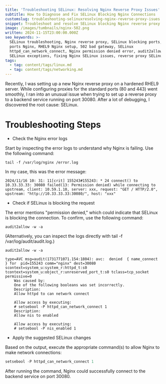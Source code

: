 ```yaml
---
title: 'Troubleshooting SELinux: Resolving Nginx Reverse Proxy Issues'
subtitle: How to Diagnose and Fix SELinux Blocking Nginx Connections
customslug: troubleshooting-selinuxresolving-nginx-reverse-proxy-isues
snippet: Troubleshoot and resolve SELinux blocking Nginx reverse proxy connections
image: /images/tumbnails/nginx-502.png
written: 2024-11-15T23:00:00.000Z
seo_keywords: >-
  SELinux troubleshooting, Nginx reverse proxy, SELinux blocking ports, custom
  ports Nginx, RHEL9 Nginx setup, 502 bad gateway, SELinux
  httpd_can_network_connect, Nginx permission denied error, audit2allow usage,
  SELinux exceptions, fixing Nginx SELinux issues, reverse proxy SELinux
tags:
  - tag: content/tags/linux.md
  - tag: content/tags/networking.md
---
```


Recently, I was setting up a new Nginx reverse proxy on a hardened RHEL9 server. While configuring proxies for the standard ports (80 and 443) went smoothly, I ran into an unusual issue when trying to set up a reverse proxy to a backend service running on port 30080. After a lot of debugging, I discovered the root cause: SELinux.

# Troubleshooting Steps

* Check the Nginx error logs

Start by inspecting the error logs to understand why Nginx is failing. Use the following command:

```shell
tail -f /var/log/nginx /error.log
```

In my case, this was the error message:

```shell
2024/11/16 10: 31: 11[crit] 155243#155243: * 24 connect() to 10.33.33.33: 30080 failed(13: Permission denied) while connecting to upstream, client: 10.59.1.10, server: xxx, request: "GET / HTTP/2.0", upstream: "http://10.33.33.33:30080/", host: "xxx"

```

* Check if SELinux is blocking the request

The error mentions "permission denied," which could indicate that SELinux is blocking the connection. To confirm, use the following command:

```shell
audit2allow -w -a
```

(Alternatively, you can inspect the logs directly with tail -f /var/log/audit/audit.log.)

```shell
audit2allow -w -a

type=AVC msg=audit(1731771071.154:1804): avc:  denied  { name_connect } for  pid=155243 comm="nginx" dest=30080 scontext=system_u:system_r:httpd_t:s0 tcontext=system_u:object_r:unreserved_port_t:s0 tclass=tcp_socket permissive=0
	Was caused by:
	One of the following booleans was set incorrectly.
	Description:
	Allow httpd to can network connect

	Allow access by executing:
	# setsebool -P httpd_can_network_connect 1
	Description:
	Allow nis to enabled

	Allow access by executing:
	# setsebool -P nis_enabled 1
```

* Apply the suggested SELinux changes

Based on the output, execute the appropriate command(s) to allow Nginx to make network connections:

```javascript
setsebool -P httpd_can_network_connect 1
```

After running the command, Nginx could successfully connect to the backend service on port 30080.
